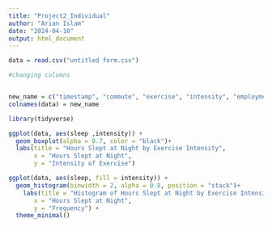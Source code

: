 ```yaml
---
title: "Project2_Individual"
author: "Arian Islam"
date: "2024-04-10"
output: html_document
---
```


```r
data = read.csv("untitled form.csv")

#changing columns


new_name = c("timestamp", "commute", "exercise", "intensity", "employment", "workingHours", "gender", "sleep", "screenTime")
colnames(data) = new_name

library(tidyverse)

ggplot(data, aes(sleep ,intensity)) + 
  geom_boxplot(alpha = 0.7, color = "black")+    
  labs(title = "Hours Slept at Night by Exercise Intensity",
       x = "Hours Slept at Night",
       y = "Intensity of Exercise") 

ggplot(data, aes(sleep, fill = intensity)) +
  geom_histogram(binwidth = 2, alpha = 0.8, position = "stack")+ 
    labs(title = "Histogram of Hours Slept at Night by Exercise Intensity",
       x = "Hours Slept at Night",
       y = "Frequency") +
  theme_minimal()

```


